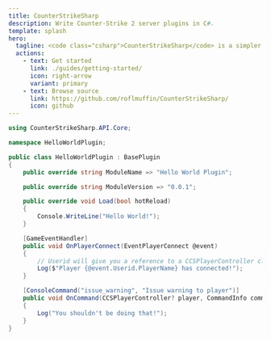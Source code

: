 ```yaml
---
title: CounterStrikeSharp
description: Write Counter-Strike 2 server plugins in C#.
template: splash
hero:
  tagline: <code class="csharp">CounterStrikeSharp</code> is a simpler way to write CS2 server plugins.
  actions:
    - text: Get started
      link: ./guides/getting-started/
      icon: right-arrow
      variant: primary
    - text: Browse source
      link: https://github.com/roflmuffin/CounterStrikeSharp/
      icon: github
---
```


```csharp
using CounterStrikeSharp.API.Core;

namespace HelloWorldPlugin;

public class HelloWorldPlugin : BasePlugin
{
    public override string ModuleName => "Hello World Plugin";

    public override string ModuleVersion => "0.0.1";

    public override void Load(bool hotReload)
    {
        Console.WriteLine("Hello World!");
    }

    [GameEventHandler]
    public void OnPlayerConnect(EventPlayerConnect @event)
    {
        // Userid will give you a reference to a CCSPlayerController class
        Log($"Player {@event.Userid.PlayerName} has connected!");
    }

    [ConsoleCommand("issue_warning", "Issue warning to player")]
    public void OnCommand(CCSPlayerController? player, CommandInfo command)
    {
        Log("You shouldn't be doing that!");
    }
}
```
